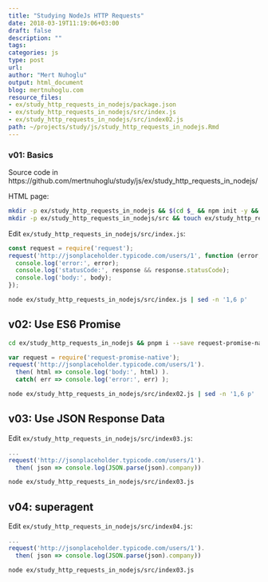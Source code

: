```yaml
---
title: "Studying NodeJs HTTP Requests"
date: 2018-03-19T11:19:06+03:00 
draft: false
description: ""
tags:
categories: js
type: post
url:
author: "Mert Nuhoglu"
output: html_document
blog: mertnuhoglu.com
resource_files:
- ex/study_http_requests_in_nodejs/package.json
- ex/study_http_requests_in_nodejs/src/index.js
- ex/study_http_requests_in_nodejs/src/index02.js
path: ~/projects/study/js/study_http_requests_in_nodejs.Rmd
---
```


<style>
  .main-container {
    max-width: 1600px !important;
  }
</style>

### v01: Basics 

Source code in https://github.com/mertnuhoglu/study/js/ex/study_http_requests_in_nodejs/

HTML page:

``` bash
mkdir -p ex/study_http_requests_in_nodejs && $(cd $_ && npm init -y && pnpm i parcel-bundler request)
mkdir -p ex/study_http_requests_in_nodejs/src && touch ex/study_http_requests_in_nodejs/src/index.js
``` 

Edit `ex/study_http_requests_in_nodejs/src/index.js`:

``` js
const request = require('request');
request('http://jsonplaceholder.typicode.com/users/1', function (error, response, body) {
  console.log('error:', error);
  console.log('statusCode:', response && response.statusCode);
  console.log('body:', body);
});
``` 

``` bash
node ex/study_http_requests_in_nodejs/src/index.js | sed -n '1,6 p'
``` 

## v02: Use ES6 Promise

``` bash
cd ex/study_http_requests_in_nodejs && pnpm i --save request-promise-native && touch ex/study_http_requests_in_nodejs/src/index02.js
``` 

``` js
var request = require('request-promise-native');
request('http://jsonplaceholder.typicode.com/users/1').
  then( html => console.log('body:', html) ).
  catch( err => console.log('error:', err) );
``` 

``` bash
node ex/study_http_requests_in_nodejs/src/index02.js | sed -n '1,6 p'
``` 

## v03: Use JSON Response Data

Edit `ex/study_http_requests_in_nodejs/src/index03.js`:

``` js
...
request('http://jsonplaceholder.typicode.com/users/1').
  then( json => console.log(JSON.parse(json).company))
``` 

``` bash
node ex/study_http_requests_in_nodejs/src/index03.js
``` 

## v04: superagent

Edit `ex/study_http_requests_in_nodejs/src/index04.js`:

``` js
...
request('http://jsonplaceholder.typicode.com/users/1').
  then( json => console.log(JSON.parse(json).company))
``` 

``` bash
node ex/study_http_requests_in_nodejs/src/index03.js
``` 


